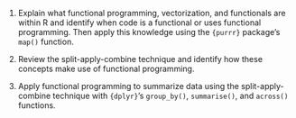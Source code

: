 1.  Explain what functional programming, vectorization, and functionals
    are within R and identify when code is a functional or uses
    functional programming. Then apply this knowledge using the
    `{purrr}` package's `map()` function.

2.  Review the split-apply-combine technique and identify how these
    concepts make use of functional programming.

3.  Apply functional programming to summarize data using the
    split-apply-combine technique with `{dplyr}`'s `group_by()`,
    `summarise()`, and `across()` functions.
